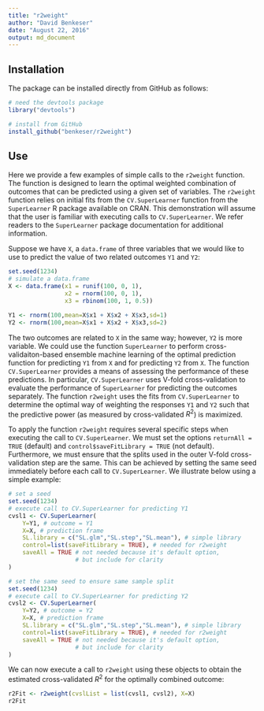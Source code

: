 ```yaml
---
title: "r2weight"
author: "David Benkeser"
date: "August 22, 2016"
output: md_document
---
```


## Installation
The package can be installed directly from GitHub as follows:
```r
# need the devtools package
library("devtools")

# install from GitHub
install_github("benkeser/r2weight")
```

## Use
Here we provide a few examples of simple calls to the `r2weight` function. The
function is designed to learn the optimal weighted combination of outcomes that
can be predicted using a given set of variables. The `r2weight` function relies
on initial fits from the `CV.SuperLearner` function from the `SuperLearner` R
package available on CRAN. This demonstration will assume that the user is 
familiar with executing calls to `CV.SuperLearner`. We refer readers to the 
`SuperLearner` package documentation for additional information. 

Suppose we have `X`, a `data.frame` of three variables that we would like to use to predict the value of two related outcomes `Y1` and `Y2`:
```r
set.seed(1234)
# simulate a data.frame
X <- data.frame(x1 = runif(100, 0, 1),
                x2 = rnorm(100, 0, 1), 
                x3 = rbinom(100, 1, 0.5))

Y1 <- rnorm(100,mean=X$x1 + X$x2 + X$x3,sd=1)
Y2 <- rnorm(100,mean=X$x1 + X$x2 + X$x3,sd=2)
```
The two outcomes are related to `X` in the same way; however, `Y2` is more 
variable. We could use the function `SuperLearner` to perform cross-validaiton-based ensemble machine learning of the optimal prediction 
function for predicting `Y1` from `X` and for predicting `Y2` from `X`. The 
function `CV.SuperLearner` provides a means of assessing the performance of 
these predictions. In particular, `CV.SuperLearner` uses V-fold cross-validation
to evaluate the performance of `SuperLearner` for predicting the outcomes
separately. The function `r2weight` uses the fits from `CV.SuperLearner` to 
determine the optimal way of weighting the responses `Y1` and `Y2` such that
the predictive power (as measured by cross-validated $R^2$) is maximized. 

To apply the function `r2weight` requires several specific steps when executing 
the call to `CV.SuperLearner`. We must set the options `returnAll = TRUE` 
(default) and `control$saveFitLibrary = TRUE` (not default). Furthermore, we 
must ensure that the splits used in the outer V-fold cross-validation step are 
the same. This can be achieved by setting the same seed immediately before 
each call to `CV.SuperLearner`. We illustrate below using a simple example: 
```r
# set a seed
set.seed(1234)
# execute call to CV.SuperLearner for predicting Y1
cvsl1 <- CV.SuperLearner(
    Y=Y1, # outcome = Y1
    X=X, # prediction frame
    SL.library = c("SL.glm","SL.step","SL.mean"), # simple library
    control=list(saveFitLibrary = TRUE), # needed for r2weight
    saveAll = TRUE # not needed because it's default option, 
                   # but include for clarity
)

# set the same seed to ensure same sample split
set.seed(1234)
# execute call to CV.SuperLearner for predicting Y2
cvsl2 <- CV.SuperLearner(
    Y=Y2, # outcome = Y2
    X=X, # prediction frame
    SL.library = c("SL.glm","SL.step","SL.mean"), # simple library
    control=list(saveFitLibrary = TRUE), # needed for r2weight
    saveAll = TRUE # not needed because it's default option, 
                   # but include for clarity
)
```

We can now execute a call to `r2weight` using these objects to obtain the 
estimated cross-validated $R^2$ for the optimally combined outcome: 
```r
r2Fit <- r2weight(cvslList = list(cvsl1, cvsl2), X=X)
r2Fit
```




